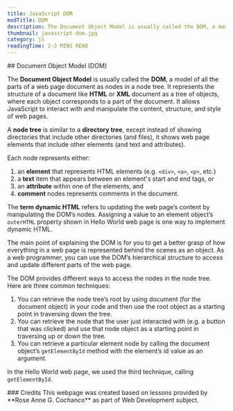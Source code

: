 ```yaml
---
title: JavaScript DOM
modTitle: DOM
description: The Document Object Model is usually called the DOM, a model of all the parts of a web page document as nodes in a node tree. It represents the structure of a document like HTML or XML document as a tree of objects, where each object corresponds to a part of the document. It allows JavaScript to interact with and manipulate the content, structure, and style of web pages.
thumbnail: javascript-dom.jpg
category: js
readingTime: 2–3 MINS READ
---
```


<section>
## Document Object Model (DOM)

The **Document Object Model** is usually called the **DOM**, a model of all the parts of a web page document as nodes in a node tree. It represents the structure of a document like **HTML** or **XML** document as a tree of objects, where each object corresponds to a part of the document. It allows JavaScript to interact with and manipulate the content, structure, and style of web pages.

A **node tree** is similar to a **directory tree**, except instead of showing directories that include other directories (and files), it shows web page elements that include other elements (and text and attributes).

Each node represents either:
1. an **element** that represents HTML elements (e.g. `<div>`, `<a>`, `<p>`, etc.)
2. a **text** item that appears between an element's start and end tags, or
3. an **attribute** within one of the elements, and
4. **comment** nodes represents comments in the document.

<MDXSeparator />

The **term dynamic HTML** refers to updating the web page’s content by manipulating the DOM’s nodes. Assigning a value to an element object’s `outerHTML` property shown in <MDXLink href="https://ca-resources.vercel.app/guides/javascript-functions#source-code-for-hello-world-web-page">Hello World web page</MDXLink> is one way to implement dynamic HTML.

The main point of explaining the DOM is for you to get a better grasp of how everything in a web page is represented behind the scenes as an object. As a web programmer, you can use the DOM’s hierarchical structure to access and update different parts of the web page.

<MDXSeparator />

The DOM provides different ways to access the nodes in the node tree. Here are three common techniques:

1. You can retrieve the node tree’s root by using document (for the document object) in your code and then use the root object as a starting point in traversing down the tree.
2. You can retrieve the node that the user just interacted with (e.g. a button that was clicked) and use that node object as a starting point in traversing up or down the tree.
3. You can retrieve a particular element node by calling the document object’s `getElementById` method with the element’s id value as an argument.

In the Hello World web page, we used the third technique, calling `getElementById`.

</section>
<section>
### Credits
This webpage was created based on lessons provided by **Rose Anne G. Cochanco** as part of Web Development subject.
</section>
